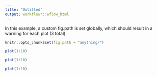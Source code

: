 ```yaml
---
title: "Untitled"
output: workflowr::wflow_html
---
```


In this example, a custom fig.path is set globally, which should result in a
warning for each plot (3 total).

```r
knitr::opts_chunk$set(fig.path = "anything/")
```

```r
plot(1:10)
```

```r
plot(1:10)
```

```r
plot(1:10)
```
